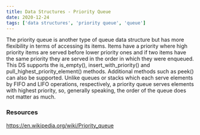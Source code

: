 ```yaml
---
title: Data Structures - Priority Queue
date: 2020-12-24
tags: ['data structures', 'priority queue', 'queue']
---
```


The priority queue is another type of queue data structure but has more flexibility in terms of accessing its items. Items have a priority where high priority items are served before lower priority ones and if two items have the same priority they are served in the order in which they were enqueued. This DS supports the is_empty(), insert_with_priority() and pull_highest_priority_element() methods. Additional methods such as peek() can also be supported. Unlike queues or stacks which each serve elements by FIFO and LIFO operations, respectively, a priority queue serves elements with highest priority, so, generally speaking, the order of the queue does not matter as much. 


### Resources
https://en.wikipedia.org/wiki/Priority_queue

